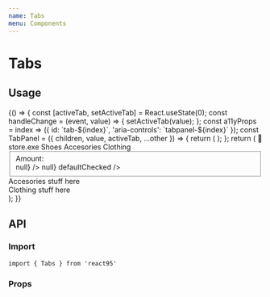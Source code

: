 ```yaml
---
name: Tabs
menu: Components
---
```



# Tabs

## Usage

<Playground>
  {() => {
    const [activeTab, setActiveTab] = React.useState(0);
    const handleChange = (event, value) => {
      setActiveTab(value);
    };
    const a11yProps = index => ({
      id: `tab-${index}`,
      'aria-controls': `tabpanel-${index}`
    });
    const TabPanel = ({ children, value, activeTab, ...other }) => {
      return (
        <div
          role='tabpanel'
          hidden={value !== activeTab}
          id={`tabpanel-${value}`}
          aria-labelledby={`tab-${value}`}
          {...other}
        >
          {value === activeTab && <div p={3}>{children}</div>}
        </div>
      );
    };
    return (
      <Window style={{ width: 350 }}>
        <WindowHeader>
          <span role='img' aria-label='👗'>
            👗
          </span>
          store.exe
        </WindowHeader>
        <WindowContent>
          <Tabs value={activeTab} onChange={handleChange}>
            <Tab value={0} {...a11yProps(0)}>
              Shoes
            </Tab>
            <Tab value={1} {...a11yProps(1)}>
              Accesories
            </Tab>
            <Tab value={2} {...a11yProps(2)}>
              Clothing
            </Tab>
          </Tabs>
          <TabBody style={{ height: 300 }}>
            <TabPanel value={0} activeTab={activeTab}>
              <Fieldset label='Order:'>
                <div style={{ padding: '0.5em 0 0.5em 0' }}>Amount:</div>
                <NumberField
                  width='100%'
                  min={0}
                  value={0}
                  onChange={() => null}
                />
                <Checkbox
                  style={{ marginTop: '1rem' }}
                  name='shipping'
                  value='fast'
                  label='Fast shipping'
                  onChange={() => null}
                  defaultChecked
                />
              </Fieldset>
            </TabPanel>
            <TabPanel value={1} activeTab={activeTab}>
              <div>Accesories stuff here</div>
            </TabPanel>
            <TabPanel value={2} activeTab={activeTab}>
              <div>Clothing stuff here</div>
            </TabPanel>
          </TabBody>
        </WindowContent>
      </Window>
    );
  }}
</Playground>

## API

### Import

```
import { Tabs } from 'react95'
```

### Props

<Props of={Tabs} />
